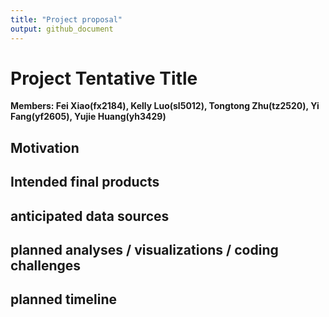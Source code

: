 ```yaml
---
title: "Project proposal"
output: github_document
---
```


# Project Tentative Title
**Members: Fei Xiao(fx2184), Kelly Luo(sl5012), Tongtong Zhu(tz2520), Yi Fang(yf2605), Yujie Huang(yh3429)** 

## Motivation

## Intended final products

## anticipated data sources

## planned analyses / visualizations / coding challenges

## planned timeline
